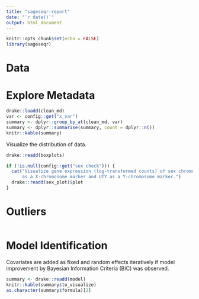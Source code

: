 ```yaml
---
title: "sageseqr-report"
date: "`r date()`"
output: html_document
---
```


```r
knitr::opts_chunk$set(echo = FALSE)
library(sageseqr)
```
# Data


# Explore Metadata

```r
drake::loadd(clean_md)
var <- config::get("x_var")
summary <- dplyr::group_by_at(clean_md, var)
summary <- dplyr::summarise(summary, count = dplyr::n())
knitr::kable(summary)
```

Visualize the distribution of data.
```r
drake::readd(boxplots)
```

```r
if (!is.null(config::get("sex check"))) {
  cat("Visualize gene expression (log-transformed counts) of sex chromosomes using XIST 
      as a X-chromosome marker and UTY as a Y-chromosome marker.")
  drake::readd(sex_plot)$plot
}
```

# Outliers 
```r
```

# Model Identification
Covariates are added as fixed and random effects iteratively if model improvement by  Bayesian Information Criteria (BIC) was observed.
```r
summary <- drake::readd(model)
knitr::kable(summary$to_visualize)
as.character(summary$formula)[2]
```
